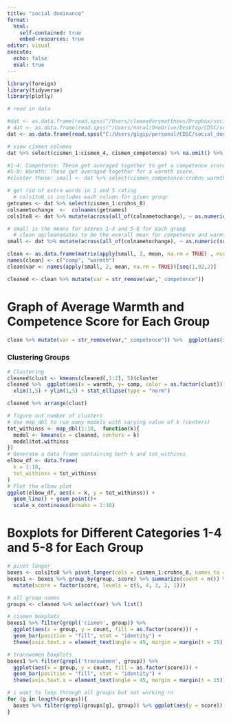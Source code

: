 ```yaml
---
title: "social dominance"
format: 
  html:
    self-contained: true
    embed-resources: true
editor: visual
execute:
  echo: false
  eval: true
---
```


```r
library(foreign)
library(tidyverse)
library(plotly)

# read in data 

#dat <- as.data.frame(read.spss("/Users/cleanedorymatthews/Dropbox/social_dominance/HierarchyNoDS 02.16.sav"))
# dat <- as.data.frame(read.spss("/Users/noral/OneDrive/Desktop/CDSC/social dominance new/HierarchyNoDS 02.16.sav"))
dat <- as.data.frame(read.spss("C:/Users/gigip/personal/CDSC/social_dominance/HierarchyNoDS 02.16.sav"))

# view cismen columns
dat %>% select(cismen_1:cismen_4, cismen_competence) %>% na.omit() %>% head()

#1-4: Competence: These get averaged together to get a competence score
#5-8: Warmth: These get averaged together for a warmth score. 
#cluster these: small <- dat %>% select(cismen_competence:crohns_warmth)
```

```r
# get rid of extra words in 1 and 5 rating 
  # cols1to8 is includes each column for given group
getnames <- dat %>% select(cismen_1:crohns_8)
colnametochange  <-  colnames(getnames)
cols1to8 <- dat %>% mutate(across(all_of(colnametochange), ~ as.numeric(substr(., 1, 1)))) %>% select(cismen_1:crohns_8)

# small is the means for scores 1-4 and 5-8 for each group
  # clean agcleanedates to be the overall mean for competence and warmth for each group
small <- dat %>% mutate(across(all_of(colnametochange), ~ as.numeric(substr(., 1, 1)))) %>% select(cismen_competence:crohns_warmth)

clean <- as.data.frame(matrix(apply(small, 2, mean, na.rm = TRUE) , ncol = 2, byrow = TRUE))
names(clean) <- c("comp", "warmth")
clean$var <- names(apply(small, 2, mean, na.rm = TRUE))[seq(1,92,2)]

cleaned <- clean %>% mutate(var = str_remove(var,"_competence")) 
```

# Graph of Average Warmth and Competence Score for Each Group

```r
clean %>% mutate(var = str_remove(var,"_competence")) %>%  ggplot(aes(x = warmth, y= comp)) + geom_point() + geom_label(aes(label = var)) + xlim(c(1,5)) + ylim(c(1,5))
```

### Clustering Groups

```r
# Clustering
cleaned$clust <- kmeans(cleaned[,1:2], 5)$cluster
cleaned %>%  ggplot(aes(x = warmth, y= comp, color = as.factor(clust))) + geom_point() +
  xlim(1,5) + ylim(1,5) + stat_ellipse(type = "norm")

cleaned %>% arrange(clust)
```

```r
# figure out number of clusters
# Use map_dbl to run many models with varying value of k (centers)
tot_withinss <- map_dbl(1:10,  function(k){
  model <- kmeans(x = cleaned, centers = k)
  model$tot.withinss
})
# Generate a data frame containing both k and tot_withinss
elbow_df <- data.frame(
  k = 1:10,
  tot_withinss = tot_withinss
)
# Plot the elbow plot
ggplot(elbow_df, aes(x = k, y = tot_withinss)) +
  geom_line() + geom_point()+
  scale_x_continuous(breaks = 1:10)
```

# Boxplots for Different Categories 1-4 and 5-8 for Each Group

```r
# pivot longer
boxes <- cols1to8 %>% pivot_longer(cols = cismen_1:crohns_8, names_to = "group", values_to = "score") %>% drop_na()
boxes1 <- boxes %>% group_by(group, score) %>% summarize(count = n()) %>% 
  mutate(score = factor(score, levels = c(5, 4, 3, 2, 1)))

# all group names
groups <- cleaned %>% select(var) %>% list()
```

```r
# cismen boxplots
boxes1 %>% filter(grepl('cismen', group)) %>% 
  ggplot(aes(x = group, y = count, fill = as.factor(score))) + 
  geom_bar(position = "fill", stat = "identity") +
  theme(axis.text.x = element_text(angle = 45, margin = margin(t = 15)))

# transwomen boxplots
boxes1 %>% filter(grepl('transwomen', group)) %>% 
  ggplot(aes(x = group, y = count, fill = as.factor(score))) + 
  geom_bar(position = "fill", stat = "identity") +
  theme(axis.text.x = element_text(angle = 45, margin = margin(t = 15)))

# i want to loop through all groups but not working rn
for (g in length(groups)){
  boxes %>% filter(grepl(groups[g], group)) %>% ggplot(aes(y = score)) + geom_boxplot() + facet_wrap(~ group, ncol =4)
}
```
